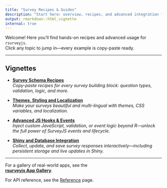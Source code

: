 ```yaml
---
title: "Survey Recipes & Guides"
description: "Start here: overview, recipes, and advanced integration for rsurveyjs."
output: rmarkdown::html_vignette
internal: true
---
```


Welcome! Here you’ll find hands-on recipes and advanced usage for `rsurveyjs`.  
Click any topic to jump in—every example is copy-paste ready.

---

## Vignettes

- [**Survey Schema Recipes**](survey-schema-recipes.html)  
  _Copy-paste recipes for every survey building block: question types, validation, logic, and more._

- [**Themes, Styling and Localization**](themes-styling-and-localization.html)  
  _Make your surveys beautiful and multi-lingual with themes, CSS variables, and localization._

- [**Advanced JS Hooks & Events**](advanced-js-hooks-and-events.html)  
  _Inject custom JavaScript, validation, or event logic beyond R—unlock the full power of SurveyJS events and lifecycle._

- [**Shiny and Database Integration**](shiny-and-database-integration.html)  
  _Collect, update, and save survey responses interactively—including persistent storage and live updates in Shiny._

---

For a gallery of real-world apps, see the  
[**rsurveyjs App Gallery**](https://maltinho.shinyapps.io/rsurveyjs_gallery/).

For API reference, see the [Reference](../reference/index.html) page.
